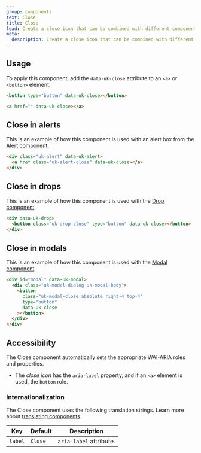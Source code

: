 ```yaml
---
group: components
text: Close
title: Close
lead: Create a close icon that can be combined with different components.
meta:
  description: Create a close icon that can be combined with different components.
---
```



## Usage

To apply this component, add the `data-uk-close` attribute to an `<a>` or `<button>` element.

```html
<button type="button" data-uk-close></button>

<a href="" data-uk-close></a>
```

<Snippet component="close.basic" />

## Close in alerts

This is an example of how this component is used with an alert box from the [Alert component](/docs/2.0/alert).

```html
<div class="uk-alert" data-uk-alert>
  <a href class="uk-alert-close" data-uk-close></a>
</div>
```

<Snippet component="close.alert" />

## Close in drops

This is an example of how this component is used with the [Drop component](/docs/2.0/drop).

```html
<div data-uk-drop>
  <button class="uk-drop-close" type="button" data-uk-close></button>
</div>
```

<Snippet component="close.drop" />

## Close in modals

This is an example of how this component is used with the [Modal component](/docs/2.0/modal).

```html
<div id="modal" data-uk-modal>
  <div class="uk-modal-dialog uk-modal-body">
    <button
      class="uk-modal-close absolute right-4 top-4"
      type="button"
      data-uk-close
    ></button>
  </div>
</div>
```

<Snippet component="close.modal" />

## Accessibility

The Close component automatically sets the appropriate WAI-ARIA roles and properties.

- The _close icon_ has the `aria-label` property, and if an `<a>` element is used, the `button` role.

### Internationalization

The Close component uses the following translation strings. Learn more about [translating components](/docs/2.0/accessibility).

| Key     | Default | Description             |
| ------- | ------- | ----------------------- |
| `label` | `Close` | `aria-label` attribute. |
